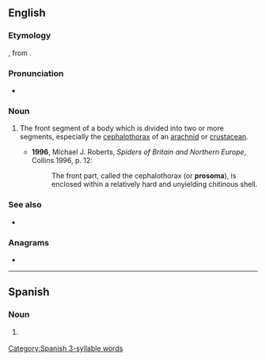 ==English==
{{wikipedia}}

===Etymology===
{{PIE root|en|per|tewh₂}}
{{prefix|en|pro|t1=front|soma|t2=body}}, from {{etyl|grc|en}} {{m|grc|σῶμα||body}}.

===Pronunciation===
* {{a|UK}} {{IPA|/pɹəʊˈsəʊmə/|lang=en}}

===Noun===
{{en-noun|s|prosomata}}

# {{lb|en|zoology}} The front segment of a body which is divided into two or more segments, especially the [[cephalothorax]] of an [[arachnid]] or [[crustacean]].
#* '''1996''', Michael J. Roberts, ''Spiders of Britain and Northern Europe'', Collins 1996, p. 12:
#*: The front part, called the cephalothorax (or '''prosoma'''), is enclosed within a relatively hard and unyielding chitinous shell.

===See also===
* {{l|en|opisthosoma}}

===Anagrams===
* {{anagrams|en|a=amooprs|poromas}}

----

==Spanish==
{{wikipedia|lang=es}}

===Noun===
{{es-noun|m}}

# {{lb|es|entomology}} {{l|en|prosoma}}

[[Category:Spanish 3-syllable words]]